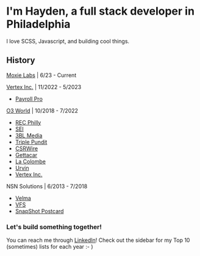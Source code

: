 # I'm Hayden, a full stack developer in Philadelphia
I love SCSS, Javascript, and building cool things.

## History
[Moxie Labs](https://moxielabs.co/) | 6/23 - Current

[Vertex Inc.](https://www.vertexinc.com/) | 11/2022 - 5/2023
- [Payroll Pro](https://www.vertexinc.com/solutions/products)

[O3 World](https://www.o3world.com/) | 10/2018 - 7/2022
- [REC Philly](https://www.recphilly.com)
- [SEI](https://seic.com/)
- [3BL Media](https://www.3blmedia.com)
- [Triple Pundit](https://www.triplepundit.com)
- [CSRWire](https://www.csrwire.com)
- [Gettacar](https://www.getta.com)
- [La Colombe](https://www.lacolombe.com)
- [Urvin](https://www.urvin.ai)
- [Vertex Inc.](https://www.vertexinc.com)

NSN Solutions | 6/2013 - 7/2018
- [Velma](https://www.meetvelma.com)
- [VFS](https://www.meetvelma.com/products/vfs)
- [SnapShot Postcard](https://www.snapshotpostcard.com)

### Let's build something together!
You can reach me through [LinkedIn](https://www.linkedin.com/in/hkjb/)!
Check out the sidebar for my Top 10 (sometimes) lists for each year :- )